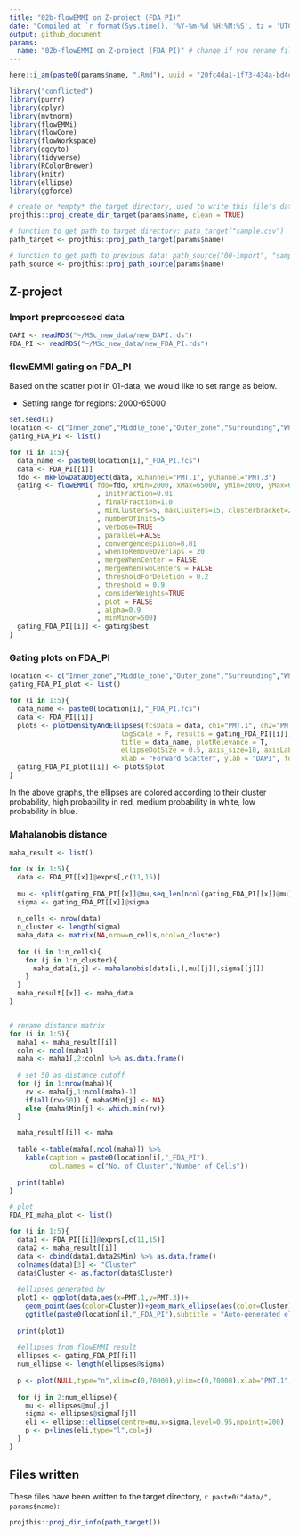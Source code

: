 ```yaml
---
title: "02b-flowEMMI on Z-project (FDA_PI)"
date: "Compiled at `r format(Sys.time(), '%Y-%m-%d %H:%M:%S', tz = 'UTC')` UTC"
output: github_document
params:
  name: "02b-flowEMMI on Z-project (FDA_PI)" # change if you rename file
---
```


```r
here::i_am(paste0(params$name, ".Rmd"), uuid = "20fc4da1-1f73-434a-bd4c-2f3028f7f3ad")
```


```r
library("conflicted")
library(purrr)
library(dplyr)
library(mvtnorm)
library(flowEMMi)
library(flowCore)
library(flowWorkspace)
library(ggcyto)
library(tidyverse)
library(RColorBrewer)
library(knitr)
library(ellipse)
library(ggforce)
```

```r
# create or *empty* the target directory, used to write this file's data: 
projthis::proj_create_dir_target(params$name, clean = TRUE)

# function to get path to target directory: path_target("sample.csv")
path_target <- projthis::proj_path_target(params$name)

# function to get path to previous data: path_source("00-import", "sample.csv")
path_source <- projthis::proj_path_source(params$name)
```

## Z-project 

### Import preprocessed data

```r
DAPI <- readRDS("~/MSc_new_data/new_DAPI.rds")
FDA_PI <- readRDS("~/MSc_new_data/new_FDA_PI.rds")

```

### flowEMMI gating on FDA_PI

Based on the scatter plot in 01-data, we would like to set range as below.

-   Setting range for regions: 2000-65000

```r
set.seed(1)
location <- c("Inner_zone","Middle_zone","Outer_zone","Surrounding","Whole_colony")
gating_FDA_PI <- list()

for (i in 1:5){
  data_name <- paste0(location[i],"_FDA_PI.fcs")
  data <- FDA_PI[[i]]
  fdo <- mkFlowDataObject(data, xChannel="PMT.1", yChannel="PMT.3")
  gating <- flowEMMi( fdo=fdo, xMin=2000, xMax=65000, yMin=2000, yMax=65000
                      , initFraction=0.01
                      , finalFraction=1.0
                      , minClusters=5, maxClusters=15, clusterbracket=2
                      , numberOfInits=5
                      , verbose=TRUE
                      , parallel=FALSE
                      , convergenceEpsilon=0.01
                      , whenToRemoveOverlaps = 20
                      , mergeWhenCenter = FALSE
                      , mergeWhenTwoCenters = FALSE
                      , thresholdForDeletion = 0.2
                      , threshold = 0.9
                      , considerWeights=TRUE
                      , plot = FALSE
                      , alpha=0.9
                      , minMinor=500)
  gating_FDA_PI[[i]] <- gating$best
}

```

### Gating plots on FDA_PI
```r
location <- c("Inner_zone","Middle_zone","Outer_zone","Surrounding","Whole_colony")
gating_FDA_PI_plot <- list()

for (i in 1:5){
  data_name <- paste0(location[i],"_FDA_PI.fcs")
  data <- FDA_PI[[i]]
  plots <- plotDensityAndEllipses(fcsData = data, ch1="PMT.1", ch2="PMT.3", alpha=0.9,
                            logScale = F, results = gating_FDA_PI[[i]],
                            title = data_name, plotRelevance = T,
                            ellipseDotSize = 0.5, axis_size=10, axisLabeling_size=10,
                            xlab = "Forward Scatter", ylab = "DAPI", font = "Arial")
  gating_FDA_PI_plot[[i]] <- plots$plot
}
```

In the above graphs, the ellipses are colored according to their cluster probability, high probability in red, medium probability in white, low probability in blue.

### Mahalanobis distance
```r
maha_result <- list()

for (x in 1:5){
  data <- FDA_PI[[x]]@exprs[,c(11,15)]
  
  mu <- split(gating_FDA_PI[[x]]@mu,seq_len(ncol(gating_FDA_PI[[x]]@mu)))
  sigma <- gating_FDA_PI[[x]]@sigma
  
  n_cells <- nrow(data)
  n_cluster <- length(sigma)
  maha_data <- matrix(NA,nrow=n_cells,ncol=n_cluster)
  
  for (i in 1:n_cells){
    for (j in 1:n_cluster){
      maha_data[i,j] <- mahalanobis(data[i,],mu[[j]],sigma[[j]])
    }
  }
  maha_result[[x]] <- maha_data
}


# rename distance matrix
for (i in 1:5){
  maha1 <- maha_result[[i]]
  coln <- ncol(maha1)
  maha <- maha1[,2:coln] %>% as.data.frame()
  
  # set 50 as distance cutoff
  for (j in 1:nrow(maha)){
    rv <- maha[j,1:ncol(maha)-1]
    if(all(rv>50)) { maha$Min[j] <- NA}
    else {maha$Min[j] <- which.min(rv)}
  }

  maha_result[[i]] <- maha
  
  table <-table(maha[,ncol(maha)]) %>% 
    kable(caption = paste0(location[i],"_FDA_PI"),
          col.names = c("No. of Cluster","Number of Cells"))
  
  print(table)
}
```

```r
# plot
FDA_PI_maha_plot <- list()

for (i in 1:5){
  data1 <- FDA_PI[[i]]@exprs[,c(11,15)] 
  data2 <- maha_result[[i]]
  data <- cbind(data1,data2$Min) %>% as.data.frame()
  colnames(data)[3] <- "Cluster"
  data$Cluster <- as.factor(data$Cluster)
  
  #ellipses generated by 
  plot1 <- ggplot(data,aes(x=PMT.1,y=PMT.3))+
    geom_point(aes(color=Cluster))+geom_mark_ellipse(aes(color=Cluster))+
    ggtitle(paste0(location[i],"_FDA_PI"),subtitle = "Auto-generated ellipses")
  
  print(plot1)
  
  #ellipses from flowEMMI result
  ellipses <- gating_FDA_PI[[i]]
  num_ellipse <- length(ellipses@sigma)
  
  p <- plot(NULL,type="n",xlim=c(0,70000),ylim=c(0,70000),xlab="PMT.1",ylab="PMT.3")
  
  for (j in 2:num_ellipse){
    mu <- ellipses@mu[,j]
    sigma <- ellipses@sigma[[j]]
    eli <- ellipse::ellipse(centre=mu,x=sigma,level=0.95,npoints=200) 
    p <- p+lines(eli,type="l",col=j)
  }
}
```

## Files written

These files have been written to the target directory, ```r paste0("data/", params$name)```:

```r
projthis::proj_dir_info(path_target())
```
